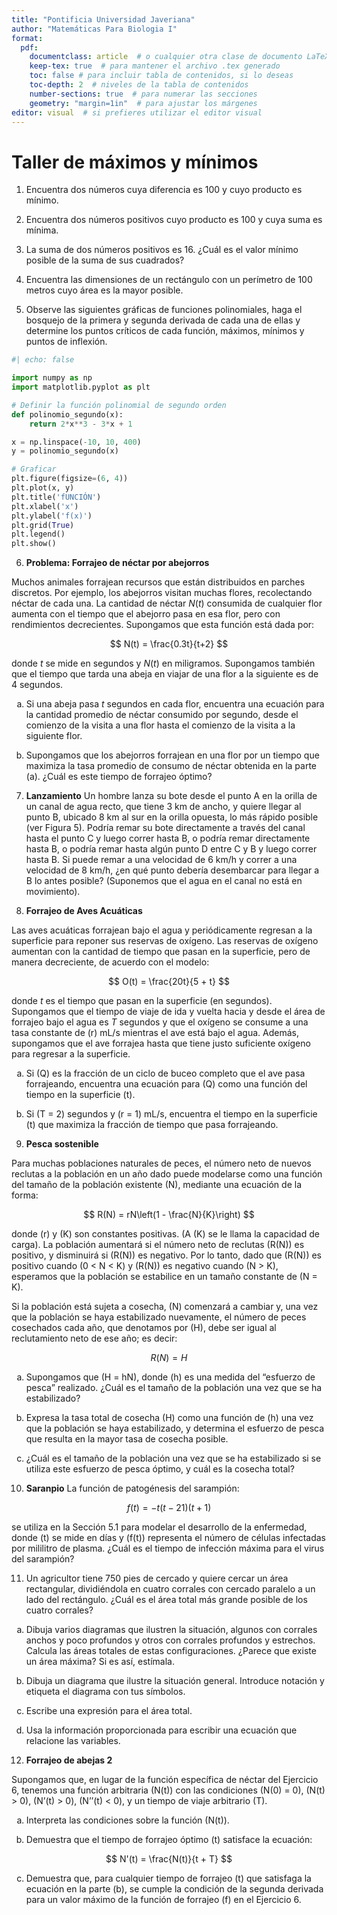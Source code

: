 ```yaml
---
title: "Pontificia Universidad Javeriana"
author: "Matemáticas Para Biologia I"
format: 
  pdf:
    documentclass: article  # o cualquier otra clase de documento LaTeX
    keep-tex: true  # para mantener el archivo .tex generado
    toc: false # para incluir tabla de contenidos, si lo deseas
    toc-depth: 2  # niveles de la tabla de contenidos
    number-sections: true  # para numerar las secciones
    geometry: "margin=1in"  # para ajustar los márgenes
editor: visual  # si prefieres utilizar el editor visual
---
```



# Taller de máximos y mínimos




1. Encuentra dos números cuya diferencia es 100 y cuyo producto es mínimo.

2. Encuentra dos números positivos cuyo producto es 100 y cuya suma es mínima.

3. La suma de dos números positivos es 16. ¿Cuál es el valor mínimo posible de la suma de sus cuadrados?

4. Encuentra las dimensiones de un rectángulo con un perímetro de 100 metros cuyo área es la mayor posible.




5. Observe las siguientes gráficas de funciones polinomiales, haga el bosquejo de la primera y segunda derivada de cada una de ellas y determine los puntos críticos de cada función, máximos, mínimos y puntos de inflexión.

```python
#| echo: false

import numpy as np
import matplotlib.pyplot as plt

# Definir la función polinomial de segundo orden
def polinomio_segundo(x):
    return 2*x**3 - 3*x + 1

x = np.linspace(-10, 10, 400)
y = polinomio_segundo(x)

# Graficar
plt.figure(figsize=(6, 4))
plt.plot(x, y)
plt.title('fUNCIÓN')
plt.xlabel('x')
plt.ylabel('f(x)')
plt.grid(True)
plt.legend()
plt.show()
```
6. **Problema: Forrajeo de néctar por abejorros**

Muchos animales forrajean recursos que están distribuidos en parches discretos. Por ejemplo, los abejorros visitan muchas flores, recolectando néctar de cada una. La cantidad de néctar $N(t)$ consumida de cualquier flor aumenta con el tiempo que el abejorro pasa en esa flor, pero con rendimientos decrecientes. Supongamos que esta función está dada por:

$$
N(t) = \frac{0.3t}{t+2}
$$

donde $t$ se mide en segundos y $N(t)$ en miligramos. Supongamos también que el tiempo que tarda una abeja en viajar de una flor a la siguiente es de 4 segundos.

a. Si una abeja pasa $t$ segundos en cada flor, encuentra una ecuación para la cantidad promedio de néctar consumido por segundo, desde el comienzo de la visita a una flor hasta el comienzo de la visita a la siguiente flor.

b. Supongamos que los abejorros forrajean en una flor por un tiempo que maximiza la tasa promedio de consumo de néctar obtenida en la parte (a). ¿Cuál es este tiempo de forrajeo óptimo?


7. **Lanzamiento**
Un hombre lanza su bote desde el punto A en la orilla de un canal de agua recto, que tiene 3 km de ancho, y quiere llegar al punto B, ubicado 8 km al sur en la orilla opuesta, lo más rápido posible (ver Figura 5). Podría remar su bote directamente a través del canal hasta el punto C y luego correr hasta B, o podría remar directamente hasta B, o podría remar hasta algún punto D entre C y B y luego correr hasta B. Si puede remar a una velocidad de 6 km/h y correr a una velocidad de 8 km/h, ¿en qué punto debería desembarcar para llegar a B lo antes posible? (Suponemos que el agua en el canal no está en movimiento).


8. **Forrajeo de Aves Acuáticas**



Las aves acuáticas forrajean bajo el agua y periódicamente regresan a la superficie para reponer sus reservas de oxígeno. Las reservas de oxígeno aumentan con la cantidad de tiempo que pasan en la superficie, pero de manera decreciente, de acuerdo con el modelo:

$$
O(t) = \frac{20t}{5 + t}
$$

donde $t$ es el tiempo que pasan en la superficie (en segundos). Supongamos que el tiempo de viaje de ida y vuelta hacia y desde el área de forrajeo bajo el agua es $T$ segundos y que el oxígeno se consume a una tasa constante de \(r\) mL/s mientras el ave está bajo el agua. Además, supongamos que el ave forrajea hasta que tiene justo suficiente oxígeno para regresar a la superficie.

a. Si \(Q\) es la fracción de un ciclo de buceo completo que el ave pasa forrajeando, encuentra una ecuación para \(Q\) como una función del tiempo en la superficie \(t\).

b. Si \(T = 2\) segundos y \(r = 1\) mL/s, encuentra el tiempo en la superficie \(t\) que maximiza la fracción de tiempo que pasa forrajeando.


9. **Pesca sostenible**


Para muchas poblaciones naturales de peces, el número neto de nuevos reclutas a la población en un año dado puede modelarse como una función del tamaño de la población existente \(N\), mediante una ecuación de la forma:

$$
R(N) = rN\left(1 - \frac{N}{K}\right)
$$

donde \(r\) y \(K\) son constantes positivas. (A \(K\) se le llama la capacidad de carga). La población aumentará si el número neto de reclutas \(R(N)\) es positivo, y disminuirá si \(R(N)\) es negativo. Por lo tanto, dado que \(R(N)\) es positivo cuando \(0 < N < K\) y \(R(N)\) es negativo cuando \(N > K\), esperamos que la población se estabilice en un tamaño constante de \(N = K\).

Si la población está sujeta a cosecha, \(N\) comenzará a cambiar y, una vez que la población se haya estabilizado nuevamente, el número de peces cosechados cada año, que denotamos por \(H\), debe ser igual al reclutamiento neto de ese año; es decir:

$$
R(N) = H
$$

a. Supongamos que \(H = hN\), donde \(h\) es una medida del "esfuerzo de pesca" realizado. ¿Cuál es el tamaño de la población una vez que se ha estabilizado?

b. Expresa la tasa total de cosecha \(H\) como una función de \(h\) una vez que la población se haya estabilizado, y determina el esfuerzo de pesca que resulta en la mayor tasa de cosecha posible.

c. ¿Cuál es el tamaño de la población una vez que se ha estabilizado si se utiliza este esfuerzo de pesca óptimo, y cuál es la cosecha total?


10. **Saranpio**
La función de patogénesis del sarampión:

$$
f(t) = -t(t - 21)(t + 1)
$$

se utiliza en la Sección 5.1 para modelar el desarrollo de la enfermedad, donde \(t\) se mide en días y \(f(t)\) representa el número de células infectadas por mililitro de plasma. ¿Cuál es el tiempo de infección máxima para el virus del sarampión?


11. 
Un agricultor tiene 750 pies de cercado y quiere cercar un área rectangular, dividiéndola en cuatro corrales con cercado paralelo a un lado del rectángulo. ¿Cuál es el área total más grande posible de los cuatro corrales?

a. Dibuja varios diagramas que ilustren la situación, algunos con corrales anchos y poco profundos y otros con corrales profundos y estrechos. Calcula las áreas totales de estas configuraciones. ¿Parece que existe un área máxima? Si es así, estímala.

b. Dibuja un diagrama que ilustre la situación general. Introduce notación y etiqueta el diagrama con tus símbolos.

c. Escribe una expresión para el área total.

d. Usa la información proporcionada para escribir una ecuación que relacione las variables.


12. **Forrajeo de abejas 2**

Supongamos que, en lugar de la función específica de néctar del Ejercicio 6, tenemos una función arbitraria \(N(t)\) con las condiciones \(N(0) = 0\), \(N(t) > 0\), \(N'(t) > 0\), \(N''(t) < 0\), y un tiempo de viaje arbitrario \(T\).

a. Interpreta las condiciones sobre la función \(N(t)\).

b. Demuestra que el tiempo de forrajeo óptimo \(t\) satisface la ecuación:

$$
N'(t) = \frac{N(t)}{t + T}
$$

c. Demuestra que, para cualquier tiempo de forrajeo \(t\) que satisfaga la ecuación en la parte (b), se cumple la condición de la segunda derivada para un valor máximo de la función de forrajeo \(f\) en el Ejercicio 6.
